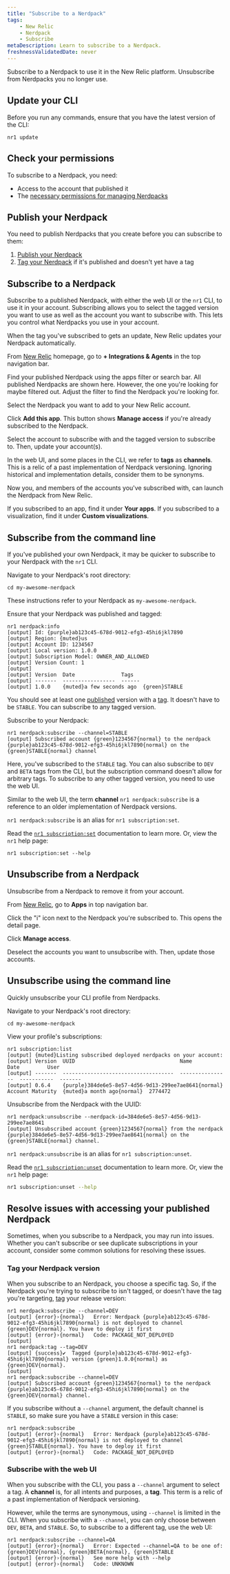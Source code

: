 ```yaml
---
title: "Subscribe to a Nerdpack"
tags:
    - New Relic 
    - Nerdpack
    - Subscribe
metaDescription: Learn to subscribe to a Nerdpack.
freshnessValidatedDate: never
---
```


Subscribe to a Nerdpack to use it in the New Relic platform. Unsubscribe from Nerdpacks you no longer use.

## Update your CLI

Before you run any commands, ensure that you have the latest version of the CLI:

```shell
nr1 update
```

## Check your permissions

To subscribe to a Nerdpack, you need:

- Access to the account that published it
- The [necessary permissions for managing Nerdpacks](/docs/new-relic-solutions/new-relic-one/build-nr-apps/permission-manage-apps)

## Publish your Nerdpack

You need to publish Nerdpacks that you create before you can subscribe to them:

1. [Publish your Nerdpack](/docs/new-relic-solutions/new-relic-one/build-nr-apps/publish)
2. [Tag your Nerdpack](/docs/new-relic-solutions/new-relic-one/build-nr-apps/tag) if it's published and doesn't yet have a tag

## Subscribe to a Nerdpack

Subscribe to a published Nerdpack, with either the web UI or the `nr1` CLI, to use it in your account. Subscribing allows you to select the tagged version you want to use as well as the account you want to subscribe with. This lets you control what Nerdpacks you use in your account.

<Callout variant="tip">

When the tag you've subscribed to gets an update, New Relic updates your Nerdpack automatically.

</Callout>

<Steps>

<Step>

From [New Relic](https://one.newrelic.com) homepage, go to <DNT>**+ Integrations & Agents**</DNT> in the top navigation bar.

</Step>

<Step>

Find your published Nerdpack using the apps filter or search bar. All published Nerdpacks are shown here. However, the one you're looking for maybe filtered out. Adjust the filter to find the Nerdpack you're looking for.

</Step>

<Step>

Select the Nerdpack you want to add to your New Relic account.

</Step>

<Step>

Click **Add this app**. This button shows **Manage access** if you're already subscribed to the Nerdpack.

</Step>

<Step>

Select the account to subscribe with and the tagged version to subscribe to. Then, update your account(s).

<Callout variant="tip">

In the web UI, and some places in the CLI, we refer to **tags** as **channels**. This is a relic of a past implementation of Nerdpack versioning. Ignoring historical and implementation details, consider them to be synonyms.

</Callout>

Now you, and members of the accounts you've subscribed with, can launch the Nerdpack from New Relic.

</Step>

<Step>

If you subscribed to an app, find it under **Your apps**. If you subscribed to a visualization, find it under **Custom visualizations**.

</Step>

</Steps>

## Subscribe from the command line

If you've published your own Nerdpack, it may be quicker to subscribe to your Nerdpack with the `nr1` CLI.

<Steps>

<Step>

Navigate to your Nerdpack's root directory:

```shell
cd my-awesome-nerdpack
```

These instructions refer to your Nerdpack as `my-awesome-nerdpack`.

</Step>

<Step>

Ensure that your Nerdpack was published and tagged:

```shell
nr1 nerdpack:info
[output] Id: {purple}ab123c45-678d-9012-efg3-45hi6jkl7890
[output] Region: {muted}us
[output] Account ID: 1234567
[output] Local version: 1.0.0
[output] Subscription Model: OWNER_AND_ALLOWED
[output] Version Count: 1
[output]
[output] Version  Date               Tags
[output] -------  -----------------  ------
[output] 1.0.0    {muted}a few seconds ago  {green}STABLE
```

You should see at least one [published](/docs/new-relic-solutions/new-relic-one/build-nr-apps/publish) version with a [tag](/docs/new-relic-solutions/new-relic-one/build-nr-apps/tag). It doesn't have to be `STABLE`. You can subscribe to any tagged version.

</Step>

<Step>

Subscribe to your Nerdpack:

```shell
nr1 nerdpack:subscribe --channel=STABLE
[output] Subscribed account {green}1234567{normal} to the nerdpack {purple}ab123c45-678d-9012-efg3-45hi6jkl7890{normal} on the {green}STABLE{normal} channel
```

Here, you've subscribed to the `STABLE` tag. You can also subscribe to `DEV` and `BETA` tags from the CLI, but the subscription command doesn't allow for arbitrary tags. To subscribe to any other tagged version, you need to use the web UI.

Similar to the web UI, the term **channel** `nr1 nerdpack:subscribe` is a reference to an older implementation of Nerdpack versions.

<Callout variant="tip" title="Technical detail">

`nr1 nerdpack:subscribe` is an alias for `nr1 subscription:set`.

Read the [`nr1 subscription:set`](/docs/new-relic-solutions/build-nr-ui/nr1-cli/nr1-subscription/#nr1-subscriptionset) documentation to learn more. Or, view the `nr1` help page:

```shell
nr1 subscription:set --help
```

</Callout>

</Step>

</Steps>

## Unsubscribe from a Nerdpack

Unsubscribe from a Nerdpack to remove it from your account.

<Steps>

<Step>

From [New Relic](https://one.newrelic.com), go to <DNT>**Apps**</DNT> in top navigation bar.

</Step>

<Step>

Click the "i" icon next to the Nerdpack you're subscribed to. This opens the detail page.

</Step>

<Step>

Click **Manage access**.

</Step>

<Step>

Deselect the accounts you want to unsubscribe with. Then, update those accounts.

</Step>

</Steps>

## Unsubscribe using the command line

Quickly unsubscribe your CLI profile from Nerdpacks.

<Steps>

<Step>

Navigate to your Nerdpack's root directory:

```shell
cd my-awesome-nerdpack
```

</Step>

<Step>

View your profile's subscriptions:

```shell
nr1 subscription:list
[output] {muted}Listing subscribed deployed nerdpacks on your account:
[output] Version  UUID                                  Name              Date         User
[output] -------  ------------------------------------  ----------------  -----------  -------
[output] 0.6.4    {purple}384de6e5-8e57-4d56-9d13-299ee7ae8641{normal}  Account Maturity  {muted}a month ago{normal}  2774472
```

</Step>

<Step>

Unsubscribe from the Nerdpack with the UUID:

```shell
nr1 nerdpack:unsubscribe --nerdpack-id=384de6e5-8e57-4d56-9d13-299ee7ae8641
[output] Unsubscribed account {green}1234567{normal} from the nerdpack {purple}384de6e5-8e57-4d56-9d13-299ee7ae8641{normal} on the {green}STABLE{normal} channel.
```

<Callout variant="tip">

`nr1 nerdpack:unsubscribe` is an alias for `nr1 subscription:unset`.

Read the [`nr1 subscription:unset`](/docs/new-relic-solutions/build-nr-ui/nr1-cli/nr1-subscription/#nr1-subscriptionunset) documentation to learn more. Or, view the `nr1` help page:

```sh
nr1 subscription:unset --help
```

</Callout>

</Step>

</Steps>

## Resolve issues with accessing your published Nerdpack

Sometimes, when you subscribe to a Nerdpack, you may run into issues. Whether you can't subscribe or see duplicate subscriptions in your account, consider some common solutions for resolving these issues.

### Tag your Nerdpack version

When you subscribe to an Nerdpack, you choose a specific tag. So, if the Nerdpack you're trying to subscribe to isn't tagged, or doesn't have the tag you're targeting, [tag](/docs/new-relic-solutions/new-relic-one/build-nr-apps/tag) your release version:

```shell
nr1 nerdpack:subscribe --channel=DEV
[output] {error}›{normal}   Error: Nerdpack {purple}ab123c45-678d-9012-efg3-45hi6jkl7890{normal} is not deployed to channel {green}DEV{normal}. You have to deploy it first
[output] {error}›{normal}   Code: PACKAGE_NOT_DEPLOYED
[output]
nr1 nerdpack:tag --tag=DEV
[output] {success}✔  Tagged {purple}ab123c45-678d-9012-efg3-45hi6jkl7890{normal} version {green}1.0.0{normal} as {green}DEV{normal}.
[output]
nr1 nerdpack:subscribe --channel=DEV
[output] Subscribed account {green}1234567{normal} to the nerdpack {purple}ab123c45-678d-9012-efg3-45hi6jkl7890{normal} on the {green}DEV{normal} channel.
```

If you subscribe without a `--channel` argument, the default channel is `STABLE`, so make sure you have a `STABLE` version in this case:

```shell
nr1 nerdpack:subscribe
[output] {error}›{normal}   Error: Nerdpack {purple}ab123c45-678d-9012-efg3-45hi6jkl7890{normal} is not deployed to channel {green}STABLE{normal}. You have to deploy it first
[output] {error}›{normal}   Code: PACKAGE_NOT_DEPLOYED
```

### Subscribe with the web UI

When you subscribe with the CLI, you pass a `--channel` argument to select a tag. A **channel** is, for all intents and purposes, a **tag**. This term is a relic of a past implementation of Nerdpack versioning.

However, while the terms are synonymous, using `--channel` is limited in the CLI. When you subscribe with a `--channel`, you can only choose between `DEV`, `BETA`, and `STABLE`. So, to subscribe to a different tag, use the web UI:

```shell
nr1 nerdpack:subscribe --channel=QA
[output] {error}›{normal}   Error: Expected --channel=QA to be one of: {green}DEV{normal}, {green}BETA{normal}, {green}STABLE
[output] {error}›{normal}   See more help with --help
[output] {error}›{normal}   Code: UNKNOWN
```
